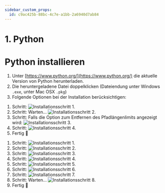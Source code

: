 ```yaml
---
sidebar_custom_props:
  id: c9ac425b-88bc-4c7e-a1bb-2a6940d7ab84
---
```


# 1. Python



# Python installieren

1. Unter [https://www.python.org/](https://www.python.org/) die aktuelle Version von Python herunterladen.
2. Die heruntergeladene Datei doppelklicken (Dateiendung unter Windows `.exe`, unter Mac OSX `.pkg`)
3. Folgende Optionen bei der Installation berücksichtigen:

<OsTabs>
<TabItem value="win10">

1. Schritt: ![Installationsschritt 1.](images/python-3.9/win-01.png)
2. Schritt: Warten... ![Installationsschritt 2.](images/python-3.9/win-02.png)
3. Schritt: Falls die Option zum Entfernen des Pfadlängenlimits angezeigt wird: ![Installationsschritt 3.](images/python-3.9/win-03.png)
4. Schritt: ![Installationsschritt 4.](images/python-3.9/win-04.png)
5. Fertig 🥳

</TabItem>
<TabItem value="mac">

1. Schritt: ![Installationsschritt 1.](images/python-3.9/osx-01.png)
2. Schritt: ![Installationsschritt 2.](images/python-3.9/osx-02.png)
3. Schritt: ![Installationsschritt 3.](images/python-3.9/osx-03.png)
4. Schritt: ![Installationsschritt 4.](images/python-3.9/osx-04.png)
5. Schritt: ![Installationsschritt 5.](images/python-3.9/osx-05.png)
6. Schritt: ![Installationsschritt 6.](images/python-3.9/osx-06.png)
7. Schritt: ![Installationsschritt 7.](images/python-3.9/osx-07.png)
8. Schritt: Warten... ![Installationsschritt 8.](images/python-3.9/osx-08.png)
9. Fertig 🥳

</TabItem>
</OsTabs>
